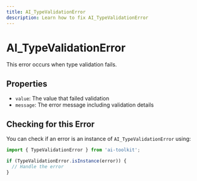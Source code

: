 ```yaml
---
title: AI_TypeValidationError
description: Learn how to fix AI_TypeValidationError
---
```


# AI_TypeValidationError

This error occurs when type validation fails.

## Properties

- `value`: The value that failed validation
- `message`: The error message including validation details

## Checking for this Error

You can check if an error is an instance of `AI_TypeValidationError` using:

```typescript
import { TypeValidationError } from 'ai-toolkit';

if (TypeValidationError.isInstance(error)) {
  // Handle the error
}
```
